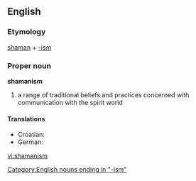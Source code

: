 {{wikipedia}}
==English==
===Etymology===
[[shaman]] + [[-ism]]

===Proper noun===
'''shamanism'''

# a range of traditional beliefs and practices concerned with communication with the spirit world

====Translations====
* Croatian: {{t-|hr|šamanizam|m}}
* German: {{t+|de|Schamanismus|m}}

[[Category:English nouns ending in "-ism"]]

[[vi:shamanism]]